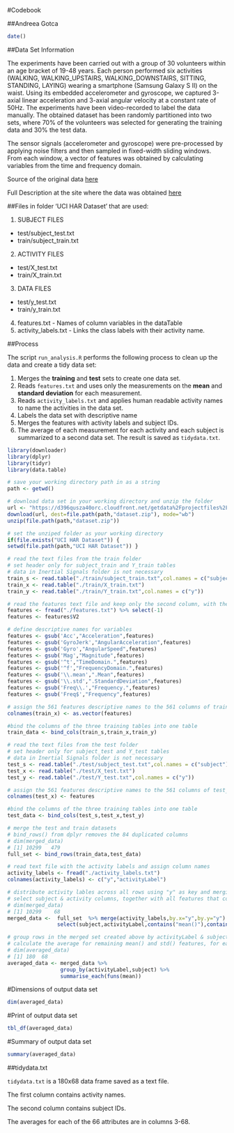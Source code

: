 #Codebook

##Andreea Gotca
```r
date()
``` 

##Data Set Information

The experiments have been carried out with a group of 30 volunteers within an age bracket of 19-48 years. Each person performed six activities (WALKING, WALKING_UPSTAIRS, WALKING_DOWNSTAIRS, SITTING, STANDING, LAYING) wearing a smartphone (Samsung Galaxy S II) on the waist. Using its embedded accelerometer and gyroscope, we captured 3-axial linear acceleration and 3-axial angular velocity at a constant rate of 50Hz. The experiments have been video-recorded to label the data manually. The obtained dataset has been randomly partitioned into two sets, where 70% of the volunteers was selected for generating the training data and 30% the test data.

The sensor signals (accelerometer and gyroscope) were pre-processed by applying noise filters and then sampled in fixed-width sliding windows. From each window, a vector of features was obtained by calculating variables from the time and frequency domain.

Source of the original data [here][1]

Full Description at the site where the data was obtained [here][2]

##Files in folder 'UCI HAR Dataset' that are used:

1. SUBJECT FILES
  * test/subject_test.txt
  * train/subject_train.txt
2. ACTIVITY FILES
  * test/X_test.txt
  * train/X_train.txt
3. DATA FILES
  * test/y_test.txt
  * train/y_train.txt
4. features.txt - Names of column variables in the dataTable
5. activity_labels.txt - Links the class labels with their activity name.

##Process

The script `run_analysis.R` performs the following process to clean up the data and create a tidy data set:

1. Merges the **training** and **test** sets to create one data set.
2. Reads `features.txt` and uses only the measurements on the **mean** and **standard deviation** for each measurement.
3. Reads `activity_labels.txt` and applies human readable activity names to name the activities in the data set.
4. Labels the data set with descriptive name
5. Merges the features with activity labels and subject IDs.
6. The average of each measurement for each activity and each subject is summarized to a second data set. The result is saved as `tidydata.txt`.

```r
library(downloader)
library(dplyr)
library(tidyr)
library(data.table)

# save your working directory path in as a string
path <- getwd()

# download data set in your working directory and unzip the folder
url <- "https://d396qusza40orc.cloudfront.net/getdata%2Fprojectfiles%2FUCI%20HAR%20Dataset.zip"
download(url, dest=file.path(path,"dataset.zip"), mode="wb") 
unzip(file.path(path,"dataset.zip"))

# set the unziped folder as your working directory 
if(file.exists("UCI HAR Dataset")) {
setwd(file.path(path,"UCI HAR Dataset")) }

# read the text files from the train folder
# set header only for subject_train and Y_train tables
# data in Inertial Signals folder is not necessary
train_s <- read.table("./train/subject_train.txt",col.names = c("subject"))
train_x <- read.table("./train/X_train.txt")
train_y <- read.table("./train/Y_train.txt",col.names = c("y"))

# read the features text file and keep only the second column, with the feature names
features <- fread("./features.txt") %>% select(-1)
features <- features$V2

# define descriptive names for variables
features <- gsub('Acc',"Acceleration",features)
features <- gsub('GyroJerk',"AngularAcceleration",features)
features <- gsub('Gyro',"AngularSpeed",features)
features <- gsub('Mag',"Magnitude",features)
features <- gsub('^t',"TimeDomain.",features)
features <- gsub('^f',"FrequencyDomain.",features)
features <- gsub('\\.mean',".Mean",features)
features <- gsub('\\.std',".StandardDeviation",features)
features <- gsub('Freq\\.',"Frequency.",features)
features <- gsub('Freq$',"Frequency",features)

# assign the 561 features descriptive names to the 561 columns of train_x
colnames(train_x) <- as.vector(features)

#bind the columns of the three training tables into one table 
train_data <- bind_cols(train_s,train_x,train_y)

# read the text files from the test folder
# set header only for subject_test and Y_test tables
# data in Inertial Signals folder is not necessary
test_s <- read.table("./test/subject_test.txt",col.names = c("subject"))
test_x <- read.table("./test/X_test.txt")
test_y <- read.table("./test/Y_test.txt",col.names = c("y"))

# assign the 561 features descriptive names to the 561 columns of test_x
colnames(test_x) <- features

#bind the columns of the three training tables into one table 
test_data <- bind_cols(test_s,test_x,test_y) 

# merge the test and train datasets
# bind_rows() from dplyr removes the 84 duplicated columns
# dim(merged_data)
# [1] 10299   479
full_set <- bind_rows(train_data,test_data) 

# read text file with the activity labels and assign column names
activity_labels <- fread("./activity_labels.txt") 
colnames(activity_labels) <- c("y","activityLabel")

# distribute activity lables across all rows using "y" as key and merging the two tables
# select subject & activity columns, together with all features that contain mean() or std()
# dim(merged_data)
# [1] 10299    68
merged_data <-  full_set  %>% merge(activity_labels,by.x="y",by.y="y") %>%
                select(subject,activityLabel,contains("mean()"),contains("std()")) 

# group rows in the merged set created above by activityLabel & subject
# calculate the average for remaining mean() and std() features, for each activity and each subject
# dim(averaged_data)
# [1] 180  68
averaged_data <- merged_data %>%
                 group_by(activityLabel,subject) %>% 
                 summarise_each(funs(mean))
```

#Dimensions of output data set
```r
dim(averaged_data)
```

#Print of output data set
```r
tbl_df(averaged_data)
```

#Summary of output data set
```r
summary(averaged_data)
```

##tidydata.txt

`tidydata.txt` is a 180x68 data frame saved as a text file.

The first column contains activity names.

The second column contains subject IDs.

The averages for each of the 66 attributes are in columns 3-68.

[1]:https://d396qusza40orc.cloudfront.net/getdata%2Fprojectfiles%2FUCI%20HAR%20Dataset.zip
[2]:http://archive.ics.uci.edu/ml/datasets/Human+Activity+Recognition+Using+Smartphones